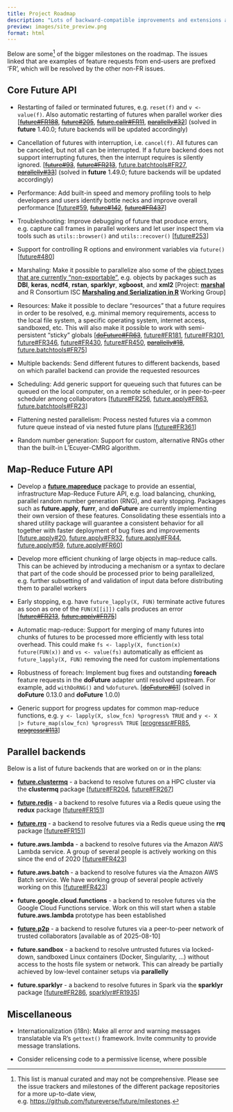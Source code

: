 ```yaml
---
title: Project Roadmap
description: "Lots of backward-compatible improvements and extensions ahead"
preview: images/site_preview.png
format: html
---
```


Below are some^[This list is manual curated and may not be comprehensive.  Please see the issue trackers and milestones of the different package repositories for a more up-to-date view, e.g. <https://github.com/futureverse/future/milestones>.] of the bigger milestones on the roadmap.  The issues linked that are examples of feature requests from end-users are prefixed 'FR', which will be resolved by the other non-FR issues.


## Core Future API

* Restarting of failed or terminated futures, e.g. `reset(f)` and `v <- value(f)`.  Also automatic restarting of futures when parallel worker dies
  [~~[future#FR188]~~, ~~[future#205]~~, ~~[future.callr#FR11]~~, ~~[parallelly#32]~~] (solved in **future** 1.40.0; future backends will be updated accordingly)

* Cancellation of futures with interruption, i.e. `cancel(f)`. All futures can be canceled, but not all can be interrupted. If a future backend does not support interrupting futures, then the interrupt requires is silently ignored.
  [~~[future#93]~~, ~~[future#FR213]~~, [future.batchtools#FR27], ~~[parallelly#33]~~] (solved in **future** 1.49.0; future backends will be updated accordingly)

* Performance: Add built-in speed and memory profiling tools to help developers and users identify bottle necks and improve overall performance
  [[future#59], ~~[future#142]~~, ~~[future#FR437]~~]

* Troubleshooting: Improve debugging of future that produce errors, e.g. capture call frames in parallel workers and let user inspect them via tools such as `utils::browser()` and `utils::recover()`
  [[future#253]]

* Support for controlling R options and environment variables via `future()`
  [[future#480]]

* Marshaling: Make it possible to parallelize also some of the [object types that are currently "non-exportable"](https://future.futureverse.org/articles/future-4-non-exportable-objects.html), e.g. objects by packages such as **DBI**, **keras**, **ncdf4**, **rstan**, **sparklyr**, **xgboost**, and **xml2**
  [Project: **[marshal]** and R Consortium ISC **[Marshaling and Serialization in R]** Working Group]

* Resources: Make it possible to declare "resources" that a future requires in order to be resolved, e.g. minimal memory requirements, access to the local file system, a specific operating system, internet access, sandboxed, etc.  This will also make it possible to work with semi-persistent "sticky" globals
  [~~[doFuture#FR63]~~, [future#FR181], [future#FR301], [future#FR346], [future#FR430], [future#FR450], ~~[parallelly#18]~~, [future.batchtools#FR75]]

* Multiple backends: Send different futures to different backends, based on which parallel backend can provide the requested resources

* Scheduling: Add generic support for queueing such that futures can be queued on the local computer, on a remote scheduler, or in peer-to-peer scheduler among collaborators
  [[future#FR256], [future.apply#FR63], [future.batchtools#FR23]]

* Flattening nested parallelism: Process nested futures via a common future queue instead of via nested future plans
  [[future#FR361]]

* Random number generation: Support for custom, alternative RNGs other
  than the built-in L'Ecuyer-CMRG algorithm.



## Map-Reduce Future API

* Develop a **[future.mapreduce]** package to provide an essential, infrastructure Map-Reduce Future API, e.g. load balancing, chunking, parallel random number generation (RNG), and early stopping.  Packages such as **future.apply**, **furrr**, and **doFuture** are currently implementing their own version of these features.  Consolidating these essentials into a shared utility package will guarantee a consistent behavior for all together with faster deployment of bug fixes and improvements
  [[future.apply#20], [future.apply#FR32], [future.apply#FR44], [future.apply#59], [future.apply#FR60]]
  
* Develop more efficient chunking of large objects in map-reduce calls.  This can be achieved by introducing a mechanism or a syntax to declare that part of the code should be processed prior to being parallelized, e.g. further subsetting of and validation of input data before distributing them to parallel workers

* Early stopping, e.g. have `future_lapply(X, FUN)` terminate active futures as soon as one of the `FUN(X[[i]])` calls produces an error
  [~~[future#FR213]~~, ~~[future.apply#FR75]~~]

* Automatic map-reduce: Support for merging of many futures into chunks of futures to be processed more efficiently with less total overhead. This could make `fs <- lapply(X, function(x) future(FUN(x))` and `vs <- value(fs)` automatically as efficient as `future_lapply(X, FUN)` removing the need for custom implementations

* Robustness of foreach: Implement bug fixes and outstanding **foreach** feature requests in the **doFuture** adapter until resolved upstream.  For example, add `withDoRNG()` and `%dofuture%`.
  [~~[doFuture#61]~~] (solved in **doFuture** 0.13.0 and **doFuture** 1.0.0)

* Generic support for progress updates for common map-reduce functions, e.g. `y <- lapply(X, slow_fcn) %progress% TRUE` and `y <- X |> future_map(slow_fcn) %progress% TRUE`
  [[progressr#FR85], ~~[progressr#113]~~]


## Parallel backends

Below is a list of future backends that are worked on or in the plans:

* **[future.clustermq]** - a backend to resolve futures on a HPC cluster via the **clustermq** package
  [[future#FR204], [future#FR267]]

* **[future.redis]** - a backend to resolve futures via a Redis queue using the **redux** package
  [[future#FR151]]

* **[future.rrq]** - a backend to resolve futures via a Redis queue using the **rrq** package
  [[future#FR151]]

* **future.aws.lambda** - a backend to resolve futures via the Amazon AWS Lambda service.
  A group of several people is actively working on this since the end of 2020
  [[future#FR423]]

* **future.aws.batch** - a backend to resolve futures via the Amazon AWS Batch service.
  We have working group of several people actively working on this
  [[future#FR423]]

* **future.google.cloud.functions** - a backend to resolve futures via the Google Cloud Functions service.
  Work on this will start when a stable **future.aws.lambda** prototype has been established
  
* **[future.p2p]** - a backend to resolve futures via a peer-to-peer network of trusted collaborators [available as of 2025-08-10]

* **future.sandbox** - a backend to resolve untrusted futures via locked-down, sandboxed Linux containers (Docker, Singularity, ...) without access to the hosts file system or network. This can already be partially achieved by low-level container setups via **parallelly**

* **future.sparklyr** - a backend to resolve futures in Spark via the **sparklyr** package
  [[future#FR286], [sparklyr#FR1935]]
  



## Miscellaneous

* Internationalization (i18n): Make all error and warning messages translatable via R's `gettext()` framework.  Invite community to provide message translations.

* Consider relicensing code to a permissive license, where possible


[doFuture#61]: https://github.com/HenrikBengtsson/doFuture/issues/61
[doFuture#FR63]: https://github.com/HenrikBengtsson/doFuture/issues/63

[future#59]:  https://github.com/futureverse/future/issues/59
[future#93]:  https://github.com/futureverse/future/issues/93
[future#134]: https://github.com/futureverse/future/issues/134
[future#142]: https://github.com/futureverse/future/issues/142
[future#FR151]: https://github.com/futureverse/future/issues/151
[future#FR181]: https://github.com/futureverse/future/issues/181
[future#FR188]: https://github.com/futureverse/future/issues/188
[future#FR204]: https://github.com/futureverse/future/issues/204
[future#FR267]: https://github.com/futureverse/future/issues/267
[future#205]: https://github.com/futureverse/future/issues/205
[future#FR213]: https://github.com/futureverse/future/issues/213
[future#253]: https://github.com/futureverse/future/issues/253
[future#FR256]: https://github.com/futureverse/future/issues/256
[future#FR286]: https://github.com/futureverse/future/issues/286
[future#FR301]: https://github.com/futureverse/future/issues/301
[future#FR346]: https://github.com/futureverse/future/issues/346
[future#FR361]: https://github.com/futureverse/future/issues/361
[future#FR423]: https://github.com/futureverse/future/issues/423
[future#FR430]: https://github.com/futureverse/future/issues/430
[future#FR437]: https://github.com/futureverse/future/issues/437
[future#FR450]: https://github.com/futureverse/future/issues/450
[future#480]: https://github.com/futureverse/future/issues/480

[future.apply#20]: https://github.com/HenrikBengtsson/future.apply/issues/20
[future.apply#FR32]: https://github.com/HenrikBengtsson/future.apply/issues/32
[future.apply#FR44]: https://github.com/HenrikBengtsson/future.apply/issues/44
[future.apply#59]: https://github.com/HenrikBengtsson/future.apply/issues/59
[future.apply#FR60]: https://github.com/HenrikBengtsson/future.apply/issues/60
[future.apply#FR63]: https://github.com/HenrikBengtsson/future.apply/issues/63
[future.apply#FR75]: https://github.com/HenrikBengtsson/future.apply/issues/75

[future.batchtools#FR23]: https://github.com/HenrikBengtsson/future.batchtools/issues/23
[future.batchtools#FR27]: https://github.com/HenrikBengtsson/future.batchtools/issues/27
[future.batchtools#FR75]: https://github.com/futureverse/future.batchtools/issues/75

[future.callr#FR11]: https://github.com/HenrikBengtsson/future.callr/issues/11

[parallelly#18]: https://github.com/HenrikBengtsson/parallelly/issues/18
[parallelly#32]: https://github.com/HenrikBengtsson/parallelly/issues/32
[parallelly#33]: https://github.com/HenrikBengtsson/parallelly/issues/33

[progressr#FR85]: https://github.com/HenrikBengtsson/progressr/issues/85
[progressr#113]: https://github.com/HenrikBengtsson/progressr/issues/113

[sparklyr#FR1935]: https://github.com/sparklyr/sparklyr/issues/1935


[future.p2p]: https://future.p2p.futureverse.org
[future.mapreduce]: https://future.mapreduce.futureverse.org
[marshal]: https://marshal.futureverse.org
[future.clustermq]: https://github.com/HenrikBengtsson/future.clustermq
[future.rrq]: https://github.com/HenrikBengtsson/future.rrq
[future.redis]: https://github.com/bwlewis/future.redis

[Marshaling and Serialization in R]: https://github.com/RConsortium/marshalling-wg
